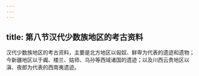 ```yaml
---
---
---
```

title: 第八节汉代少数族地区的考古资料
---



汉代少数族地区的考古资料，主要是北方地区以匈奴、鲜卑为代表的遗迹和遗物；今新疆地区以于阗、楼兰、姑师、乌孙等西域诸国的遗迹；以及川西云贵地区以滇、夜郎为代表的西南夷遗迹。